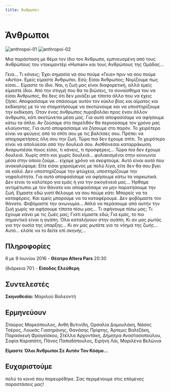 ```yaml
---
title: Άνθρωποι
---
```


# Άνθρωποι

![anthropoi-01](/img/anthropoi/01.jpg)
![anthropoi-02](/img/anthropoi/02.jpg)

Μια παράσταση με θέμα τον ίδιο τον Άνθρωπο, εμπνευσμένη από τους Aνθρώπους του ντοκιμαντέρ «Human» και τους Aνθρώπους της Ομάδας…

Γεια… Τι κάνεις; Έχει σημασία να σου πούμε «Γεια» πριν να σου πούμε «Αντίο». Εμείς είμαστε Άνθρωποι. Εσύ; Είσαι Άνθρωπος; Νομίζουμε πως είσαι… Είμαστε το ίδιο. Ναι, η ζωή μας είναι διαφορετική, αλλά εμείς είμαστε ίδιοι. Από την στιγμή που θα το βιώσεις, το συναίσθημα του να είσαι Άνθρωπος, θα δεις ότι δεν μοιάζει με τίποτα άλλο που να έχεις ζήσει. Αποφασίσαμε να σπάσουμε αυτόν τον κύκλο βίας και αίματος και εκδίκησης με το να σταματήσουμε να σκοτώνουμε και να υποστηρίζουμε την εκδίκηση. Όταν ένας άνθρωπος πυροβολάει προς έναν άλλον άνθρωπο, κάτι σκοτώνεται μέσα μας. Για αυτό αποφασίσαμε να αφήσουμε κάτω τα όπλα. Αν ζούσαμε στο παρελθόν θα περνούσαμε τον χρόνο μας κλαίγοντας. Για αυτό αποφασίσαμε να ζήσουμε στο παρόν. Το χειρότερο είναι να φεύγεις από το σπίτι σου με τις βαλίτσες σου. Πρέπει να αποχαιρετήσεις όλη σου την ζωή. Τώρα πια δεν έχουμε σπίτι. Το χειρότερο είναι να απολύεσαι από την δουλειά σου. Αισθάνεσαι καταρράκωση. Αναρωτιέσαι ποιος είσαι, τι κάνεις, τι προσφέρεις… Τώρα πια δεν έχουμε δουλειά. Χωρίς σπίτι και χωρίς δουλειά… φυλακισμένοι στην κοινωνία μέσα στην οποία ζούμε… είχαμε χρόνο να σκεφτούμε. Αυτό είναι αυτό που ανακαλύψαμε: Είτε είσαι χαρούμενος με πολύ λίγα, είτε δεν θα σου βγει σε καλό. Δεν υποστηρίζουμε την φτώχεια, υποστηρίζουμε την νηφαλιότητα. Για αυτό αποφασίσαμε να αφήσουμε κάτω τα ναρκωτικά. Δεν είναι το καλύτερο για εμάς ή για την οικογένειά μας… Ήρθαμε αντιμέτωποι με τον θάνατο και αποφασίσαμε να μην παρατήσουμε την ζωή. Είμαστε εδώ γιατί θέλουμε να σου πούμε κάτι: Μπορείς να τα καταφέρεις. Και εμείς μπορούμε να τα καταφέρουμε. Δεν φοβόμαστε τον θάνατο. Φοβόμαστε την ανωνυμία… Απλά να περάσουμε από αυτήν την ζωή χωρίς να αφήσουμε τίποτα πίσω μας… Τι αφήνουμε πίσω μας; Τι έχουμε κάνει με τις ζωές μας; Γιατί είμαστε εδώ; Για εμάς, το πιο σημαντικό είναι η αγάπη. Όλα καταλήγουν στην αγάπη. Κι αν μας ρωτάς για την ουσία της ύπαρξης… Κι αν μας ρωτάτε για το νόημα της ζωής… Αυτό… ελάτε να το δείτε επί σκηνής…

## Πληροφορίες
6 με 9 Ιουνίου 2016 - **Θέατρο Altera Pars** 20:30

(διάρκεια 70′) - **Είσοδος Ελεύθερη**

## Συντελεστές
**Σκηνοθεσία:** Μαριλού Βαλεοντή

## Ερμηνεύουν
Σταύρος Μαρκόπουλος, Ανθή Βυτινίδη, Ορσαλία Δαμουλάκη, Νάσος Τσέρος, Λουκάς Γιασηράνης, Θανάσης Πρίφτης, Άρτεμις Βαλτζάκη, Παρασκευή Φραγκίσκου, Στέλλα Αρχοντάκη, Δήμητρα Αναστασοπούλου, Σοφία Καραπάτη, Πάνος Παπαδόπουλος, Ειρήνη Λάι, Μαριλένα Βελώνια

**Είμαστε Όλοι Άνθρωποι Σε Αυτόν Τον Κόσμο…**

## Ευχαριστούμε 
πολύ το κοινό που παρευρέθηκε. Σας περιμένουμε στις επόμενες παραστάσεις μας!

<ResponsiveYouTube videoId="nm0Y262Xuu0"/>
